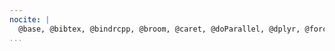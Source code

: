 ```yaml
---
nocite: |
  @base, @bibtex, @bindrcpp, @broom, @caret, @doParallel, @dplyr, @forcats, @foreach, @gbm, @GGally, @ggmosaic, @ggplot2, @ggpubr, @iterators, @kableExtra, @knitr, @lattice, @lubridate, @magrittr, @mice, @nvimcom, @parallel, @productplots, @purrr, @ranger, @readr, @splines, @stringr, @survival, @tibble, @tidyr, @tidyverse
...
```


